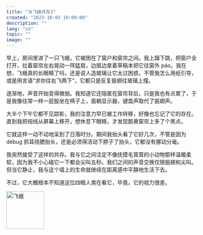 ```yaml
---
title: "与飞蛾共存2"
created: "2023-10-03 10:00:00"
description: ""
lang: "cn"
topic: ""
image: ""
---
```


早上，房间里进了一只飞蛾，它被困在了窗户和窗帘之间。我上蹿下跳，把窗户全打开，拉着窗帘左右晃动一阵猛扇，边扇边拿着草稿本把它往窗外 páo。我在想，飞蛾真的长眼睛了吗，还是说人造玻璃让它太过困惑。不管我怎么用纸引导，或是用言语“求你往右飞两下”，它都只是反复振翅往玻璃上撞。

逐渐地，声音开始变得微弱。我知道它还隐匿在窗帘背后，只是我也有点累了，于是我像往常一样一屁股坐在椅子上，面朝显示器，键盘声取代了振翅声。

大半个下午它都不见踪影，我的注意力早已被工作转移，好像也忘记了它的存在。直到我把视线从屏幕上移开，想休息下眼睛，才发现鹅黄窗帘上多了个黑点。

它就这样一动不动地呆到了日落时分。期间我抬头看了它好几次，不管是因为 debug 抓耳挠腮抬头，还是必须得活动下脖子了抬头，它都没有挪动分毫。

我突然接受了这样的共存。我与它之间注定不像抚摸毛茸茸的小动物那样温暖柔软，因为我不小心碰它一下都会尖叫五秒。我们之间的声音交换仅限振翅和尖叫。但当它静止，我与这个墙上的生命就继续在距离感中平静地生活下去。

不过，它大概根本不知道这位四眼人类在看它，毕竟，它的视力很差。

<Image alt="飞蛾" src="/moth.webp" width="100" height="100" />